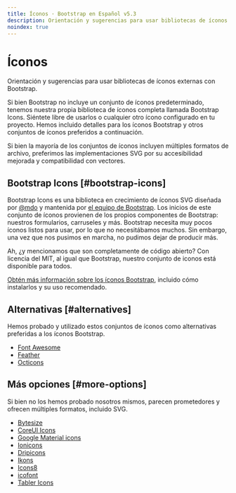 ```yaml
---
title: Íconos · Bootstrap en Español v5.3
description: Orientación y sugerencias para usar bibliotecas de íconos externas con Bootstrap.
noindex: true
---
```


# Íconos

Orientación y sugerencias para usar bibliotecas de íconos externas con Bootstrap.

<MainBanner />

Si bien Bootstrap no incluye un conjunto de íconos predeterminado, tenemos nuestra propia biblioteca de íconos completa llamada Bootstrap Icons. Siéntete libre de usarlos o cualquier otro ícono configurado en tu proyecto. Hemos incluido detalles para los íconos Bootstrap y otros conjuntos de íconos preferidos a continuación.

Si bien la mayoría de los conjuntos de íconos incluyen múltiples formatos de archivo, preferimos las implementaciones SVG por su accesibilidad mejorada y compatibilidad con vectores.

Bootstrap Icons [#bootstrap-icons]
-----------------------------------

Bootstrap Icons es una biblioteca en crecimiento de íconos SVG diseñada por [@mdo](https://github.com/mdo) y mantenida por [el equipo de Bootstrap](https://github.com/orgs/twbs/people). Los inicios de este conjunto de íconos provienen de los propios componentes de Bootstrap: nuestros formularios, carruseles y más. Bootstrap necesita muy pocos íconos listos para usar, por lo que no necesitábamos muchos. Sin embargo, una vez que nos pusimos en marcha, no pudimos dejar de producir más.

Ah, ¿y mencionamos que son completamente de código abierto? Con licencia del MIT, al igual que Bootstrap, nuestro conjunto de iconos está disponible para todos.

[Obtén más información sobre los íconos Bootstrap](https://icons.getbootstrap.com/), incluido cómo instalarlos y su uso recomendado.

Alternativas [#alternatives]
-----------------------------

Hemos probado y utilizado estos conjuntos de íconos como alternativas preferidas a los íconos Bootstrap.

* [Font Awesome](https://fontawesome.com/)
* [Feather](https://feathericons.com/)
* [Octicons](https://primer.style/octicons/)

Más opciones [#more-options]
-----------------------------

Si bien no los hemos probado nosotros mismos, parecen prometedores y ofrecen múltiples formatos, incluido SVG.

* [Bytesize](https://github.com/danklammer/bytesize-icons)
* [CoreUI Icons](https://icons.coreui.io/)
* [Google Material icons](https://fonts.google.com/icons)
* [Ionicons](https://ionic.io/ionicons)
* [Dripicons](http://demo.amitjakhu.com/dripicons/)
* [Ikons](http://ikons.piotrkwiatkowski.co.uk/)
* [Icons8](https://icons8.com/)
* [icofont](https://icofont.com/)
* [Tabler Icons](https://tabler-icons.io/)